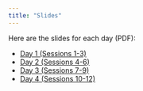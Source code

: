 ```yaml
---
title: "Slides"
---
```


Here are the slides for each day (PDF):

- [Day 1 (Sessions 1-3)](slides/day1.pdf)
- [Day 2 (Sessions 4-6)](slides/day2.pdf)
- [Day 3 (Sessions 7-9)](slides/day3.pdf)
- [Day 4 (Sessions 10-12)](slides/day4.pdf)
